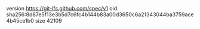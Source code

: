 version https://git-lfs.github.com/spec/v1
oid sha256:8d87e5f13e3b5d7c6fc4b144b83a00d3650c6a21343044ba3759ace4b45ce1b0
size 42109
